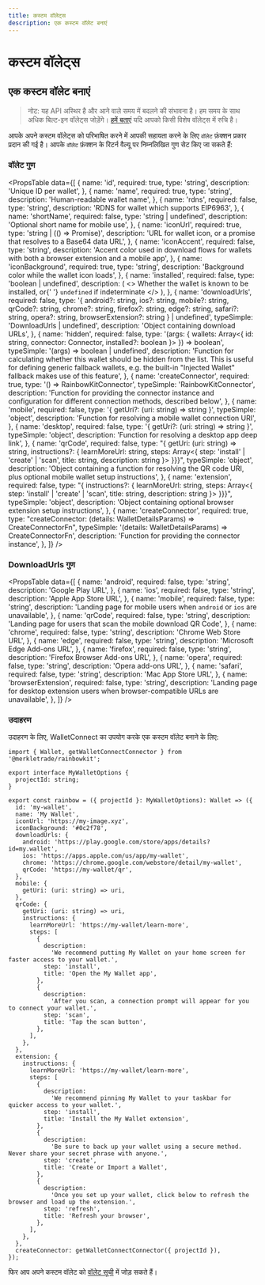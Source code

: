 ```yaml
---
title: कस्टम वॉलेट्स
description: एक कस्टम वॉलेट बनाएं
---
```


# कस्टम वॉलेट्स

## एक कस्टम वॉलेट बनाएं

> नोट: यह API अस्थिर है और आने वाले समय में बदलने की संभावना है। हम समय के साथ अधिक बिल्ट-इन वॉलेट्स जोड़ेंगे। [हमें बताएं](https://github.com/merkletrade/rainbowkit/issues) यदि आपको किसी विशेष वॉलेट्स में रुचि है।

आपके अपने कस्टम वॉलेट्स को परिभाषित करने में आपकी सहायता करने के लिए `वॉलेट` फ़ंक्शन प्रकार प्रदान की गई है। आपके `वॉलेट` फ़ंक्शन के रिटर्न वैल्यू पर निम्नलिखित गुण सेट किए जा सकते हैं:

### वॉलेट गुण

<PropsTable
  data={[
    {
      name: 'id',
      required: true,
      type: 'string',
      description: 'Unique ID per wallet',
    },
    {
      name: 'name',
      required: true,
      type: 'string',
      description: 'Human-readable wallet name',
    },
    {
      name: 'rdns',
      required: false,
      type: 'string',
      description: 'RDNS for wallet which supports EIP6963',
    },
    {
      name: 'shortName',
      required: false,
      type: 'string | undefined',
      description: 'Optional short name for mobile use',
    },
    {
      name: 'iconUrl',
      required: true,
      type: 'string | (() => Promise<string>)',
      description:
        'URL for wallet icon, or a promise that resolves to a Base64 data URL',
    },
    {
      name: 'iconAccent',
      required: false,
      type: 'string',
      description:
        'Accent color used in download flows for wallets with both a browser extension and a mobile app',
    },
    {
      name: 'iconBackground',
      required: true,
      type: 'string',
      description: 'Background color while the wallet icon loads',
    },
    {
      name: 'installed',
      required: false,
      type: 'boolean | undefined',
      description: (
        <>
          Whether the wallet is known to be installed, or{' '}
          <code>undefined</code> if indeterminate
        </>
      ),
    },
    {
      name: 'downloadUrls',
      required: false,
      type: '{ android?: string, ios?: string, mobile?: string, qrCode?: string, chrome?: string, firefox?: string, edge?: string, safari?: string, opera?: string, browserExtension?: string } | undefined',
      typeSimple: 'DownloadUrls | undefined',
      description: 'Object containing download URLs',
    },
    {
      name: 'hidden',
      required: false,
      type: '(args: { wallets: Array<{ id: string, connector: Connector, installed?: boolean }> }) => boolean',
      typeSimple: '(args) => boolean | undefined',
      description:
        'Function for calculating whether this wallet should be hidden from the list. This is useful for defining generic fallback wallets, e.g. the built-in "Injected Wallet" fallback makes use of this feature',
    },
    {
      name: 'createConnector',
      required: true,
      type: '() => RainbowKitConnector',
      typeSimple: 'RainbowKitConnector',
      description:
        'Function for providing the connector instance and configuration for different connection methods, described below',
    },
    {
      name: 'mobile',
      required: false,
      type: '{ getUri?: (uri: string) => string }',
      typeSimple: 'object',
      description:
        'Function for resolving a mobile wallet connection URI',
    },
    {
      name: 'desktop',
      required: false,
      type: '{ getUri?: (uri: string) => string }',
      typeSimple: 'object',
      description: 'Function for resolving a desktop app deep link',
    },
    {
      name: 'qrCode',
      required: false,
      type: "{ getUri: (uri: string) => string, instructions?: { learnMoreUrl: string, steps: Array<{ step: 'install' | 'create' | 'scan', title: string, description: string }> }}}",
      typeSimple: 'object',
      description:
        'Object containing a function for resolving the QR code URI, plus optional mobile wallet setup instructions',
    },
    {
      name: 'extension',
      required: false,
      type: "{ instructions?: { learnMoreUrl: string, steps: Array<{ step: 'install' | 'create' | 'scan', title: string, description: string }> }}}",
      typeSimple: 'object',
      description:
        'Object containing optional browser extension setup instructions',
    },
    {
      name: 'createConnector',
      required: true,
      type: "createConnector: (details: WalletDetailsParams) => CreateConnectorFn",
      typeSimple: '(details: WalletDetailsParams) => CreateConnectorFn',
      description: 'Function for providing the connector instance',
    },
  ]}
/>

### DownloadUrls गुण

<PropsTable
  data={[
    {
      name: 'android',
      required: false,
      type: 'string',
      description: 'Google Play URL',
    },
    {
      name: 'ios',
      required: false,
      type: 'string',
      description: 'Apple App Store URL',
    },
    {
      name: 'mobile',
      required: false,
      type: 'string',
      description:
        'Landing page for mobile users when `android` or `ios` are unavailable',
    },
    {
      name: 'qrCode',
      required: false,
      type: 'string',
      description:
        'Landing page for users that scan the mobile download QR Code',
    },
    {
      name: 'chrome',
      required: false,
      type: 'string',
      description: 'Chrome Web Store URL',
    },
    {
      name: 'edge',
      required: false,
      type: 'string',
      description: 'Microsoft Edge Add-ons URL',
    },
    {
      name: 'firefox',
      required: false,
      type: 'string',
      description: 'Firefox Browser Add-ons URL',
    },
    {
      name: 'opera',
      required: false,
      type: 'string',
      description: 'Opera add-ons URL',
    },
    {
      name: 'safari',
      required: false,
      type: 'string',
      description: 'Mac App Store URL',
    },
    {
      name: 'browserExtension',
      required: false,
      type: 'string',
      description:
        'Landing page for desktop extension users when browser-compatible URLs are unavailable',
    },
  ]}
/>

### उदाहरण

उदाहरण के लिए, WalletConnect का उपयोग करके एक कस्टम वॉलेट बनाने के लिए:

```tsx
import { Wallet, getWalletConnectConnector } from '@merkletrade/rainbowkit';

export interface MyWalletOptions {
  projectId: string;
}

export const rainbow = ({ projectId }: MyWalletOptions): Wallet => ({
  id: 'my-wallet',
  name: 'My Wallet',
  iconUrl: 'https://my-image.xyz',
  iconBackground: '#0c2f78',
  downloadUrls: {
    android: 'https://play.google.com/store/apps/details?id=my.wallet',
    ios: 'https://apps.apple.com/us/app/my-wallet',
    chrome: 'https://chrome.google.com/webstore/detail/my-wallet',
    qrCode: 'https://my-wallet/qr',
  },
  mobile: {
    getUri: (uri: string) => uri,
  },
  qrCode: {
    getUri: (uri: string) => uri,
    instructions: {
      learnMoreUrl: 'https://my-wallet/learn-more',
      steps: [
        {
          description:
            'We recommend putting My Wallet on your home screen for faster access to your wallet.',
          step: 'install',
          title: 'Open the My Wallet app',
        },
        {
          description:
            'After you scan, a connection prompt will appear for you to connect your wallet.',
          step: 'scan',
          title: 'Tap the scan button',
        },
      ],
    },
  },
  extension: {
    instructions: {
      learnMoreUrl: 'https://my-wallet/learn-more',
      steps: [
        {
          description:
            'We recommend pinning My Wallet to your taskbar for quicker access to your wallet.',
          step: 'install',
          title: 'Install the My Wallet extension',
        },
        {
          description:
            'Be sure to back up your wallet using a secure method. Never share your secret phrase with anyone.',
          step: 'create',
          title: 'Create or Import a Wallet',
        },
        {
          description:
            'Once you set up your wallet, click below to refresh the browser and load up the extension.',
          step: 'refresh',
          title: 'Refresh your browser',
        },
      ],
    },
  },
  createConnector: getWalletConnectConnector({ projectId }),
});
```

फिर आप अपने कस्टम वॉलेट को [वॉलेट सूची](/docs/custom-wallet-list) में जोड़ सकते हैं।
